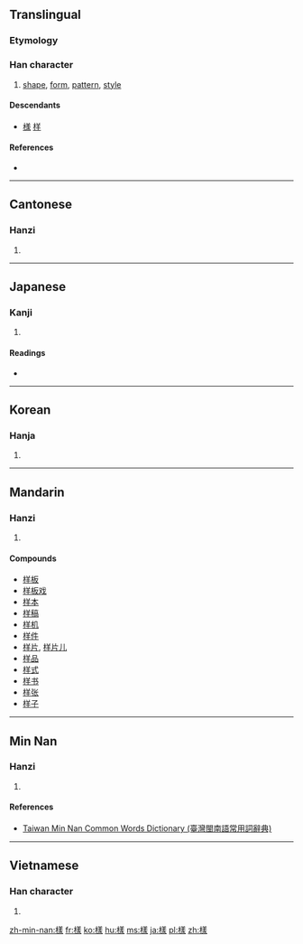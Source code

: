 {{also|样|様}}
==Translingual==
{{ja-forms|[[様]]|[[样]]|樣}}

===Etymology===
{{Han compound|木|羕|c1=s|c2=p|t1=wood|ls=psc}}

===Han character===
{{Han char|rn=75|rad=木|as=11|sn=15|four=4893<sub>2</sub>|canj=木廿土水 (DTGE)|ids=⿰[[木]][[羕]]}}

# [[shape]], [[form]], [[pattern]], [[style]]

====Descendants====
* [[様]] [[样]]

====References====
* {{Han ref|kx=0551.050|dkj=15457|dj=0939.060|hdz=21284.070|uh=6A23|ud=27171|bh=BCCB|bd=48331}}

----

==Cantonese==

===Hanzi===
{{yue-hanzi|jyut=[[joeng6]]|y=yeung6|sim=样}}

# {{defn|lang=yue|sort=木11}}

----

==Japanese==

===Kanji===
{{ja-kanji|grade=|rs=木11}}

# {{defn|lang=ja|sort=木11}}

====Readings====
* {{ja-readings|on=[[よう]] (yō), from [[やう]] (yau), [[しょう]] (shō)|kun=[[さま]] (sama), [[ざま]] (zama)}}

----

==Korean==

===Hanja===
{{ko-hanja|hangeul=[[양]], [[상]]|eumhun=모양|rv=yang, sang|mr=yang, sang|y=yang, sang}}

# {{defn|lang=ko|sort=木11}}

----

==Mandarin==

===Hanzi===
{{cmn-hanzi|sim=样|pin=[[yàng]] ([[yang4]])|wg=yang<sup>4</sup>}}

# {{defn|lang=cmn|sort=木11}}

====Compounds====
* [[样板]]
* [[样板戏]]
* [[样本]]
* [[样稿]]
* [[样机]]
* [[样件]]
* [[样片]], [[样片儿]]
* [[样品]]
* [[样式]]
* [[样书]]
* [[样张]]
* [[样子]]

----

==Min Nan==

===Hanzi===
{{nan-hanzi|tlpa=iōng (iong<sup>7</sup>), iūnn (iunn<sup>7</sup>)}}

# {{defn|lang=nan|sort=木11}}

====References====
*[http://twblg.dict.edu.tw/holodict_new/result_detail.jsp?n_no=11189&curpage=1&sample=%E6%A8%A3&radiobutton=1&querytarget=1&limit=20&pagenum=2&rowcount=22 Taiwan Min Nan Common Words Dictionary (臺灣閩南語常用詞辭典)]

----

==Vietnamese==

===Han character===
{{vi-hantu|[[dạng]], [[dáng]], [[nhàng]]|rs=木11}}

# {{defn|lang=vi|sort=木11}}

[[zh-min-nan:樣]]
[[fr:樣]]
[[ko:樣]]
[[hu:樣]]
[[ms:樣]]
[[ja:樣]]
[[pl:樣]]
[[zh:樣]]